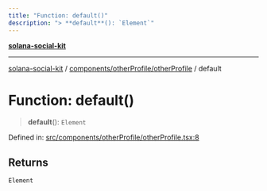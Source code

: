 ```yaml
---
title: "Function: default()"
description: "> **default**(): `Element`"
---
```


[**solana-social-kit**](../../../../README.mdx)

***

[solana-social-kit](../../../../README.mdx) / [components/otherProfile/otherProfile](../README.mdx) / default

# Function: default()

> **default**(): `Element`

Defined in: [src/components/otherProfile/otherProfile.tsx:8](https://github.com/SendArcade/solana-app-kit/blob/bd4b3556b8f469c27ebb06f4df65b3a36b43ba3b/src/components/otherProfile/otherProfile.tsx#L8)

## Returns

`Element`
